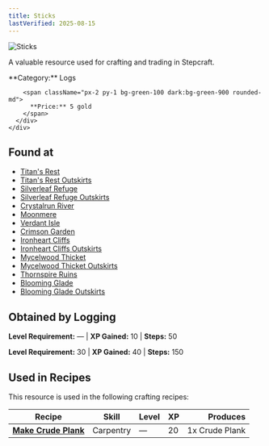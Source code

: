```yaml
---
title: Sticks
lastVerified: 2025-08-15
---
```


<div className="flex items-start gap-6 mb-8">
  <div className="flex-shrink-0">
    <img src="/assets/resources/woodcutting/sticks.png" alt="Sticks" className="w-24 h-24 border rounded-lg" />
  </div>
  <div className="flex-1">
    <div className="space-y-2">
      <p className="text-lg text-muted-foreground">A valuable resource used for crafting and trading in Stepcraft.</p>
      <div className="flex flex-wrap gap-4 text-sm">
        <span className="px-2 py-1 bg-blue-100 dark:bg-blue-900 rounded-md">
          **Category:** Logs
        </span>
        
        <span className="px-2 py-1 bg-green-100 dark:bg-green-900 rounded-md">
          **Price:** 5 gold
        </span>
      </div>
    </div>
  </div>
</div>

## Found at

- [Titan's Rest](/docs/map/individual/titans_rest)
- [Titan's Rest Outskirts](/docs/map/individual/titans_rest_outskirts)
- [Silverleaf Refuge](/docs/map/individual/silverleaf_refuge)
- [Silverleaf Refuge Outskirts](/docs/map/individual/silverleaf_refuge_outskirts)
- [Crystalrun River](/docs/map/individual/crystalrun_river)
- [Moonmere](/docs/map/individual/moonmere)
- [Verdant Isle](/docs/map/individual/verdant_isle)
- [Crimson Garden](/docs/map/individual/crimson_garden)
- [Ironheart Cliffs](/docs/map/individual/ironheart_cliffs)
- [Ironheart Cliffs Outskirts](/docs/map/individual/ironheart_cliffs_outskirts)
- [Mycelwood Thicket](/docs/map/individual/mycelwood_thicket)
- [Mycelwood Thicket Outskirts](/docs/map/individual/mycelwood_thicket_outskirts)
- [Thornspire Ruins](/docs/map/individual/thornspire_ruins)
- [Blooming Glade](/docs/map/individual/blooming_glade)
- [Blooming Glade Outskirts](/docs/map/individual/blooming_glade_outskirts)

## Obtained by Logging

**Level Requirement:** — | **XP Gained:** 10 | **Steps:** 50


**Level Requirement:** 30 | **XP Gained:** 40 | **Steps:** 150



## Used in Recipes

This resource is used in the following crafting recipes:

| Recipe | Skill | Level | XP | Produces |
|--------|-------|-------|----|---------:|
| **[Make Crude Plank](/docs/resources/individual/crude_plank)** | Carpentry | — | 20 | 1x Crude Plank |
